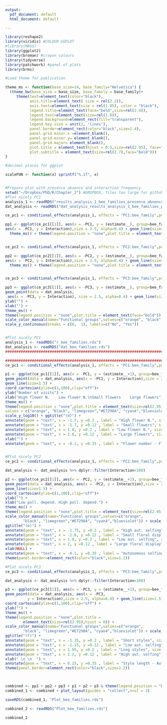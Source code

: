 ```yaml
---
output:
  pdf_document: default
  html_document: default

---
```




```r

library(reshape2)
library(viridis) #COLOUR GGPLOT
#library(MASS)
library(ggplot2)
library(broman) #crayon colours
library(tidyverse)
library(patchwork) #panel of plots
library(brms)

#Load theme for publication

theme_ms <- function(base_size=14, base_family="Helvetica") {
  (theme_bw(base_size = base_size, base_family = base_family)+
     theme(text=element_text(color="black"),
           axis.title=element_text( size = rel(2.2)),
           axis.text=element_text(size = rel(1.85), color = "black"),
           legend.title=element_text(face="bold",size=rel(2.4)),
           legend.text=element_text(size=rel(1.8)),
           legend.background=element_rect(fill="transparent"),
           legend.key.size = unit(2, 'lines'),
           panel.border=element_rect(color="black",size=2.4),
           panel.grid.minor.x =element_blank(),
           panel.grid.minor.y= element_blank(),
           panel.grid.major= element_blank(),
           plot.title = element_text(hjust = 0.5,size=rel(2.95), face="bold"),
           plot.subtitle = element_text(size=rel(2.7),face="bold")))
}

#decimal places for ggplot

scaleFUN <- function(x) sprintf("%.1f", x)


#Prepare plot with presence absence and interaction frequency
setwd("~/Dropbox/PhD/R/Chapter_2") #DROPBOX, files too large for github
#Plot nicely PC1
analysis_1 <- readRDS("results_analysis_1_bee_families_presence_absence.rds")
dat_analysis <- readRDS("dat_analysis_results_analysis_1_bee_families_presence_absence.rds")

ce_pc1 <- conditional_effects(analysis_1, effects = "PC1:bee_family",points=T) 

pp1 <- ggplot(ce_pc1[[1]], aes(x = -PC1, y = (estimate__), group=bee_family, colour=bee_family)) + geom_point(data = dat_analysis,
aes(x = -PC1, y = Interaction),size = 2.5, alpha=0.4) + geom_line(size=1.5)  + ylab("Interaction")+ xlab("")+
  theme_ms() + theme(legend.position = "none",plot.title = element_text(face="bold")) + scale_color_manual(name="Functional groups",values=c("orange", "black", "limegreen","#E7298A", "cyan4","blueviolet"))+ ggtitle("PC1", subtitle = "(a)")+scale_y_continuous(breaks = c(0,  1), labels=c("No", "Yes"))


ce_pc2 <- conditional_effects(analysis_1, effects = "PC2:bee_family",points=T) 

pp2 <- ggplot(ce_pc2[[1]], aes(x = -PC2, y = (estimate__), group=bee_family, colour=bee_family)) + geom_point(data = dat_analysis,
aes(x = -PC2, y = Interaction),size = 2.5, alpha=0.4) + geom_line(size=1.5)  + ylab("")+ xlab("")+
  theme_ms() + theme(legend.position = "none",plot.title = element_text(face="bold")) + scale_color_manual(name="Functional groups",values=c("orange", "black", "limegreen","#E7298A", "cyan4","blueviolet"))+ ggtitle("PC2", subtitle = "(b)") + scale_y_continuous(breaks = c(0,  1), labels=c("No", "Yes"))


ce_pc3 <- conditional_effects(analysis_1, effects = "PC3:bee_family",points=T) 

pp3 <- ggplot(ce_pc3[[1]], aes(x = -PC3, y = (estimate__), group=bee_family, colour=bee_family)) + 
geom_point(data = dat_analysis,
 aes(x = -PC3, y = Interaction), size = 2.5, alpha=0.4) + geom_line(size=1.5)  + 
ylab("") + 
xlab("") +
theme_ms() + 
theme(legend.position = "none",plot.title = element_text(face="bold")) + 
scale_color_manual(name="Functional groups",values=c("orange", "black", "limegreen","#E7298A", "cyan4","blueviolet")) + ggtitle("PC3", subtitle = "(c)") +
scale_y_continuous(breaks = c(0,  1), labels=c("No", "Yes"))


#Plot nicely PC1
analysis_1 <- readRDS("r_bee_families.rds")
dat_analysis <- readRDS("dat_bee_families.rds")
########################################################################################################################

########################################################################################################################
ce_pc1 <- conditional_effects(analysis_1, effects = "PC1:bee_family",points=T) 

p1 <- ggplot(ce_pc1[[1]], aes(x = -PC1, y = (estimate__+1), group=bee_family, colour=bee_family)) + 
geom_point(data = dat_analysis, aes(x = -PC1, y = Interaction),size = 2.5, alpha=0.4) + 
geom_line(size=1.5) + 
coord_cartesian(ylim=c(1,100),clip="off")+ 
ylab("Number of visits") + 
xlab("High flower N.    Low flower N.\nSmall flowers    Large flowers") +
theme_ms() + 
theme(legend.position = "none",plot.title = element_text(size=rel(2.95),hjust = 0)) + scale_color_manual(name="Functional groups",
values = c("orange", "black", "limegreen","#E7298A", "cyan4","blueviolet")) +
scale_y_log10() + ggtitle("(d)") +
annotate(geom = "text", x = -1.7, y =0.2 , label = "High flower N.", size = 8) +
annotate(geom = "text", x = -1.7, y =0.12 , label = "Small flowers", size = 8) + 
annotate(geom = "text", x = 1.8, y =0.2 , label = "Low flower N.", size = 8) + 
annotate(geom = "text", x = 1.8, y =0.12 , label = "Large flowers", size = 8) +
xlab("") +
annotate(geom = "text", x = -0.1, y =0.35 , label = "Flower number - Flower size axis", size = 8.5, fontface =2) + xlab("") + theme(panel.border=element_rect(color="black",size=1.2))


#Plot nicely PC2
ce_pc2 <- conditional_effects(analysis_1, effects = "PC2:bee_family",points=T) 

dat_analysis <- dat_analysis %>% dplyr::filter(Interaction<100)

p2 <- ggplot(ce_pc2[[1]], aes(x = -PC2, y = (estimate__+1), group=bee_family, colour=bee_family)) + 
geom_point(data = dat_analysis, aes(x = -PC2, y = Interaction),size = 2.5, alpha=0.4) + 
geom_line(size=1.5) + 
coord_cartesian(ylim=c(1,100),clip="off")+ 
ylab("") + 
xlab("Low poll. depend. High poll. depend.") +
theme_ms() + 
theme(legend.position = "none",plot.title = element_text(size=rel(2.95),hjust = 0)) + 
scale_color_manual(name="Functional groups",values=c("orange", 
        "black", "limegreen","#E7298A", "cyan4","blueviolet")) + scale_y_log10() +
ggtitle("(e)") +
annotate(geom = "text", x = -1.75, y =0.2 , label = "High aut. selfing", size = 8) +
annotate(geom = "text", x = -1.6, y =0.12 , label = "Small floral display", size = 8) + 
annotate(geom = "text", x = 1.8, y =0.2 , label = "Low aut. selfing", size = 8) + 
annotate(geom = "text", x = 2, y =0.12 , label = "Large floral display", size = 8) +
xlab(NULL) +
annotate(geom = "text", x = -0.1, y =0.35 , label = "Autonomous selfing - Floral display axis", size = 8.5, fontface =2) +
theme(panel.border=element_rect(color="black",size=1.2))

#Plot nicely PC3
ce_pc3 <- conditional_effects(analysis_1, effects = "PC3:bee_family",points=T)

dat_analysis <- dat_analysis %>% dplyr::filter(Interaction<100)

p3 <- ggplot(ce_pc3[[1]], aes(x = -PC3, y = (estimate__+1), group=bee_family, colour=bee_family)) + 
geom_point(data = dat_analysis, aes(x = -PC3, 
          y = Interaction),size = 2.5, alpha=0.4) + geom_line(size=1.5) + 
coord_cartesian(ylim=c(1,100),clip="off") + 
ylab("") +
theme_ms() + 
theme(legend.position = "none",plot.title = 
        element_text(size=rel(2.95),hjust = 0)) + 
scale_color_manual(name="Functional groups",values=c("orange", 
        "black", "limegreen","#E7298A", "cyan4","blueviolet")) + scale_y_log10() + 
ggtitle("(f)") +
annotate(geom = "text", x = -1.35, y =0.2 , label = "Short styles", size = 8) +
annotate(geom = "text", x = -1.15, y =0.12 , label = "Low aut. selfing", size = 8) + 
annotate(geom = "text", x = 1.95, y =0.2 , label = "Long styles", size = 8) + 
annotate(geom = "text", x = 2.2, y =0.12 , label = "High aut. selfing", size = 8) +
xlab(" \n \n  ") +
annotate(geom = "text", x = 0.25, y =0.35 , label = "Style length - Autnomous selfing axis", size = 8.5, fontface =2) +
theme(panel.border=element_rect(color="black",size=1.2))
  


combined <- pp1 + pp2 + pp3 + p1 + p2 + p3 & theme(legend.position = "bottom")
combined_1 <- combined + plot_layout(guides = "collect",ncol = 3)

saveRDS(combined_1, "Plot_bee_families.rds")

combined_2 <- readRDS("Plot_bee_families.rds")

combined_2
```

